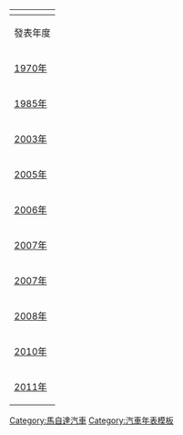 {| class="navbox collapsible autocollapse"
!colspan="4"| {{Tnavbar-collapsible| [[馬自達]][[概念車]]車款發展時間表 | Mazda Concept}}
|- bgcolor=#EFEFEF
| 發表年度
| 概念車名稱
| 發表年度
| 概念車名稱
|- bgcolor=#E0E0E0
| [[1970年]]
| [[馬自達RX500|RX500]]
| [[1981年]]
| [[馬自達MX-81|MX-81]]
|- bgcolor=#E0E0E0
| [[1985年]]
| [[馬自達MX-03|MX-03]]
| [[1991年]]
| [[馬自達HR-X|HR-X]]
|- bgcolor=#E0E0E0
| [[2003年]]
| [[馬自達楔|楔]]
| [[2003年]]
| [[馬自達鷲羽|鷲羽]]
|- bgcolor=#E0E0E0
| [[2005年]]
| [[馬自達颯爽|颯爽]]
| [[2005年]]
| [[馬自達先驅|先驅]]
|- bgcolor=#E0E0E0
| [[2006年]]
| [[馬自達流|流]]
| [[2006年]]
| [[馬自達鏑|鏑]]
|- bgcolor=#E0E0E0
| [[2007年]]
| [[馬自達大氣|大氣]]
| [[2007年]]
| [[馬自達流雅|流雅]]
|- bgcolor=#E0E0E0
| [[2007年]]
| [[馬自達葉風|葉風]]
| [[2008年]]
| [[馬自達清|清]]
|- bgcolor=#E0E0E0
| [[2008年]]
| [[馬自達風舞|風舞]]
| [[2008年]]
| [[馬自達風籟|風籟]]
|- bgcolor=#E0E0E0
| [[2010年]]
| [[馬自達靭|靭]]
| [[2011年]]
| [[馬自達勢|勢]]
|- bgcolor=#E0E0E0
| [[2011年]]
| [[馬自達雄|雄]]
|
|
|}<noinclude>
[[Category:馬自達汽車]]
[[Category:汽車年表模板]]
</noinclude>